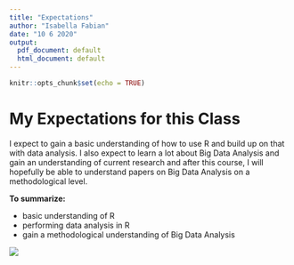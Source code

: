 ```yaml
---
title: "Expectations"
author: "Isabella Fabian"
date: "10 6 2020"
output:
  pdf_document: default
  html_document: default
---
```


```r
knitr::opts_chunk$set(echo = TRUE)
```
# My Expectations for this Class  
I expect to gain a basic understanding of how to use R and build up on that with data analysis. I also expect to learn a lot about Big Data Analysis and gain an understanding of current research and after this course, I will hopefully be able to understand papers on Big Data Analysis on a methodological level.  
  
**To summarize:** 
  
*   basic understanding of R  
*   performing data analysis in R  
*   gain a methodological understanding of Big Data Analysis  
  
![](/home/isabella/Schreibtisch/Uni/IT/Big Data Analysis with R/Big Data Analysis with R/Assignments/First Assignment/big-data-analysis-flat-concept-600w-652116691.jpg)